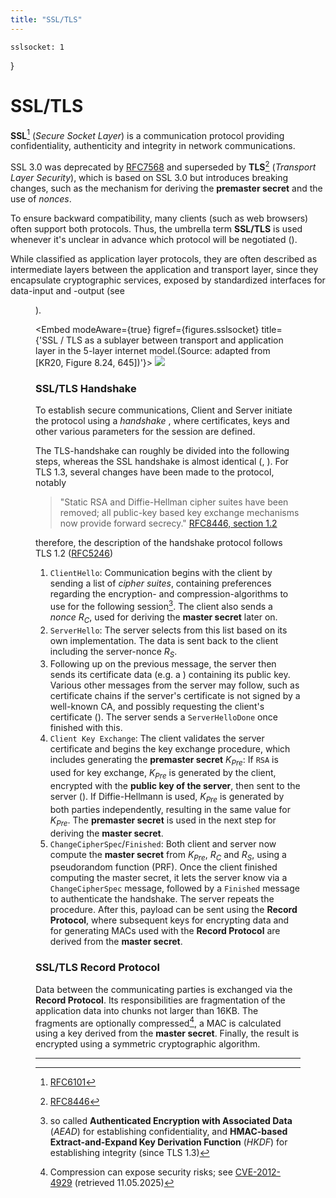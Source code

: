 ```yaml
---
title: "SSL/TLS"
---
```




    sslsocket: 1
}

# SSL/TLS

**SSL**[^ssl] (_Secure Socket Layer_) is a communication protocol providing confidentiality, authenticity and integrity in network communications.

SSL 3.0 was deprecated by [RFC7568](https://datatracker.ietf.org/doc/html/rfc7568) and superseded by **TLS**[^tls] (_Transport Layer Security_), which is based on SSL 3.0 but introduces breaking changes, such as the mechanism for deriving the **premaster secret** and the use of _nonces_.

To ensure backward compatibility, many clients (such as web browsers) often support both protocols. Thus, the umbrella term **SSL/TLS** is used whenever it's unclear in advance which protocol will be negotiated (<BibRef name="TFW21" pp="841" />).

While classified as application layer protocols, they are often described as intermediate layers between the application and transport layer, since they encapsulate cryptographic services, exposed by standardized interfaces for data-input and -output (see <Figure idx={figures.sslsocket} />).

<Embed
    modeAware={true}
    figref={figures.sslsocket}
    title={'SSL / TLS as a sublayer between transport and application layer in the 5-layer internet model.(Source: adapted from [KR20, Figure 8.24, 645])'}>
    <img src={tlssocket}  />
</Embed>

### SSL/TLS Handshake
To establish secure communications, Client and Server initiate the protocol using a _handshake_ , where certificates, keys and other various parameters for the session are defined.

The TLS-handshake can roughly be divided into the following steps, whereas the SSL handshake is almost identical (<BibRef name="TFW21" p="839 f." />, <BibRef name="Eck23" pp="796 ff." />). For TLS 1.3, several changes have been made to the protocol, notably

> "Static RSA and Diffie-Hellman cipher suites have been removed; all
public-key based key exchange mechanisms now provide forward
secrecy." [RFC8446, section 1.2](https://datatracker.ietf.org/doc/html/rfc8446#section-1.2)

therefore, the description of the handshake protocol follows TLS 1.2 ([RFC5246](https://datatracker.ietf.org/doc/html/rfc5246))

1. `ClientHello`: Communication begins with the client by sending a list of _cipher suites_, containing preferences regarding the encryption- and compression-algorithms to use for the following session[^helo]. The client also sends  a _nonce_ $R_C$, used for deriving the **master secret** later on.
2. `ServerHello`: The server selects from this list based on its own implementation. The data is sent back to the client including the server-nonce $R_S$.
3. Following up on the previous message, the server then sends its certificate data (e.g. a <GlosRef name="x.509-certificate" file="csec.x509" />) containing its public key. Various other messages from the server may follow, such as certificate chains if the server's certificate is not signed by a well-known CA, and possibly requesting the client's certificate (<BibRef name="TFW21" p="839" />). The server sends a `ServerHelloDone` once finished with this.
4. `Client Key Exchange`: The client validates the server certificate and begins the key exchange procedure, which includes generating the **premaster secret** $K_{Pre}$: If `RSA` is used for key exchange, $K_{Pre}$ is generated by the client, encrypted with the **public key of the server**, then sent to the server (<BibRef name="Eck23" pp="798" />). If Diffie-Hellmann is used, $K_{Pre}$ is generated by both parties independently, resulting in the same value for $K_{Pre}$. The **premaster secret** is used in the next step for deriving the **master secret**.
5. `ChangeCipherSpec`/`Finished`: Both client and server now compute the **master secret** from $K_{Pre}$, $R_C$ and $R_S$, using a pseudorandom function (PRF).
Once the client finished computing the master secret, it lets the server know via a `ChangeCipherSpec` message, followed by a `Finished` message to authenticate the handshake. The server repeats the procedure. After this, payload can be sent using the **Record Protocol**, where subsequent keys for encrypting data and for generating MACs used with the **Record Protocol** are derived from the **master secret**.

### SSL/TLS Record Protocol
Data between the communicating parties is exchanged via the **Record Protocol**. Its responsibilities are fragmentation of the application data into chunks not larger than 16KB.
The fragments are optionally compressed[^compression], a MAC is calculated using a key derived from the **master secret**. Finally, the result is encrypted using a symmetric cryptographic algorithm.




-------------------------------
[^ssl]: [RFC6101](https://datatracker.ietf.org/doc/html/rfc6101)
[^tls]: [RFC8446](https://datatracker.ietf.org/doc/html/rfc8446)
[^helo]: so called **Authenticated Encryption with Associated Data** (_AEAD_) for establishing confidentiality, and **HMAC-based Extract-and-Expand Key Derivation Function** (_HKDF_) for establishing integrity (since TLS 1.3)
[^compression]: Compression can expose security risks; see [CVE-2012-4929](https://nvd.nist.gov/vuln/detail/CVE-2012-4929) (retrieved 11.05.2025)